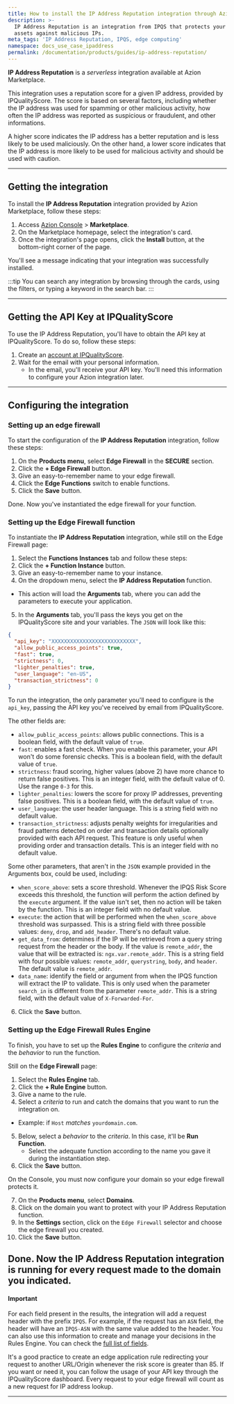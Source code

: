 ```yaml
---
title: How to install the IP Address Reputation integration through Azion Marketplace
description: >-
  IP Address Reputation is an integration from IPQS that protects your online
  assets against malicious IPs.
meta_tags: 'IP Address Reputation, IPQS, edge computing'
namespace: docs_use_case_ipaddress
permalink: /documentation/products/guides/ip-address-reputation/
---
```



<InterfaceNote />

**IP Address Reputation** is a *serverless* integration available at Azion Marketplace.

This integration uses a reputation score for a given IP address, provided by IPQualityScore. The score is based on several factors, including whether the IP address was used for spamming or other malicious activity, how often the IP address was reported as suspicious or fraudulent, and other informations.

A higher score indicates the IP address has a better reputation and is less likely to be used maliciously. On the other hand, a lower score indicates that the IP address is more likely to be used for malicious activity and should be used with caution.

---

## Getting the integration

To install the **IP Address Reputation** integration provided by Azion Marketplace, follow these steps:

1. Access [Azion Console](/en/documentation/products/guides/how-to-access-azion-console/) > **Marketplace**.
2. On the Marketplace homepage, select the integration's card.
3. Once the integration's page opens, click the **Install** button, at the bottom-right corner of the page.

You'll see a message indicating that your integration was successfully installed.

:::tip
You can search any integration by browsing through the cards, using the filters, or typing a keyword in the search bar.
:::

---

## Getting the API Key at IPQualityScore

To use the IP Address Reputation, you'll have to obtain the API key at IPQualityScore. To do so, follow these steps:

1. Create an [account at IPQualityScore](https://www.ipqualityscore.com/create-account).
2. Wait for the email with your personal information.
    - In the email, you'll receive your API key. You'll need this information to configure your Azion integration later.

---

## Configuring the integration

### Setting up an edge firewall

To start the configuration of the **IP Address Reputation** integration, follow these steps:

1. On the **Products menu**, select **Edge Firewall** in the **SECURE** section.
2. Click the **+ Edge Firewall** button.
3. Give an easy-to-remember name to your edge firewall.
4. Click the **Edge Functions** switch to enable functions.
5. Click the **Save** button.

Done. Now you've instantiated the edge firewall for your function.

### Setting up the Edge Firewall function

To instantiate the **IP Address Reputation** integration, while still on the Edge Firewall page:

1. Select the **Functions Instances** tab and follow these steps:
2. Click the **+ Function Instance** button.
3. Give an easy-to-remember name to your instance.
4. On the dropdown menu, select the **IP Address Reputation** function.
  - This action will load the **Arguments** tab, where you can add the parameters to execute your application.
5. In the **Arguments** tab, you'll pass the keys you get on the IPQualityScore site and your variables. The `JSON` will look like this:

```json
{
  "api_key": "XXXXXXXXXXXXXXXXXXXXXXXXXXX",
  "allow_public_access_points": true,
  "fast": true,
  "strictness": 0,
  "lighter_penalties": true,
  "user_language": "en-US",
  "transaction_strictness": 0
}
```

To run the integration, the only parameter you'll need to configure is the `api_key`, passing the API key you've received by email from IPQualityScore.

The other fields are:

- `allow_public_access_points`: allows public connections. This is a boolean field, with the default value of `true`.
- `fast`: enables a fast check. When you enable this parameter, your API won't do some forensic checks. This is a boolean field, with the default value of `true`.
- `strictness`: fraud scoring, higher values (above 2) have more chance to return false positives. This is an integer field, with the default value of 0. Use the range `0-3` for this.
- `lighter_penalties`: lowers the score for proxy IP addresses, preventing false positives. This is a boolean field, with the default value of `true`.
- `user_language`: the user header language. This is a string field with no default value.
- `transaction_strictness`: adjusts penalty weights for irregularities and fraud patterns detected on order and transaction details optionally provided with each API request. This feature is only useful when providing order and transaction details. This is an integer field with no default value.

Some other parameters, that aren't in the `JSON` example provided in the Arguments box, could be used, including:

- `when_score_above`: sets a score threshold. Whenever the IPQS Risk Score exceeds this threshold, the function will perform the action defined by the `execute` argument. If the value isn't set, then no action will be taken by the function. This is an integer field with no default value.
- `execute`: the action that will be performed when the `when_score_above` threshold was surpassed. This is a string field with three possible values: `deny`, `drop`, and `add_header`. There's no default value.
- `get_data_from`: determines if the IP will be retrieved from a query string request from the header or the body. If the value is `remote_addr`, the value that will be extracted is: `ngx.var.remote_addr`. This is a string field with four possible values: `remote_addr`, `querystring`, `body`, and `header`. The default value is `remote_addr`.
- `data_name`: identify the field or argument from when the IPQS function will extract the IP to validate. This is only used when the parameter `search_in` is different from the parameter `remote_addr`. This is a string field, with the default value of `X-Forwarded-For`.

6. Click the **Save** button.

### Setting up the Edge Firewall Rules Engine

To finish, you have to set up the **Rules Engine** to configure the *criteria* and the *behavior* to run the function.

Still on the **Edge Firewall** page:

1. Select the **Rules Engine** tab.
2. Click the **+ Rule Engine** button.
3. Give a name to the rule.
4. Select a *criteria* to run and catch the domains that you want to run the integration on.
  - Example: if `Host` *matches* `yourdomain.com`.
5. Below, select a *behavior* to the *criteria*. In this case, it'll be **Run Function**. 
    - Select the adequate function according to the name you gave it during the instantiation step.
6. Click the **Save** button.

On the Console, you must now configure your domain so your edge firewall protects it.

7. On the **Products menu**, select **Domains**.
8. Click on the domain you want to protect with your IP Address Reputation function.
9. In the **Settings** section, click on the `Edge Firewall` selector and choose the edge firewall you created.
10. Click the **Save** button.

Done. Now the IP Address Reputation integration is running for every request made to the domain you indicated.
---

#### Important

For each field present in the results, the integration will add a request header with the prefix `IPQS`. For example, if the request has an `ASN` field, the header will have an `IPQS-ASN` with the same value added to the header. You can also use this information to create and manage your decisions in the Rules Engine. You can check the [full list of fields](https://www.ipqualityscore.com/documentation/proxy-detection-api/overview).

It's a good practice to create an edge application rule redirecting your request to another URL/Origin whenever the risk score is greater than 85. If you want or need it, you can follow the usage of your API key through the IPQualityScore dashboard. Every request to your edge firewall will count as a new request for IP address lookup.

---